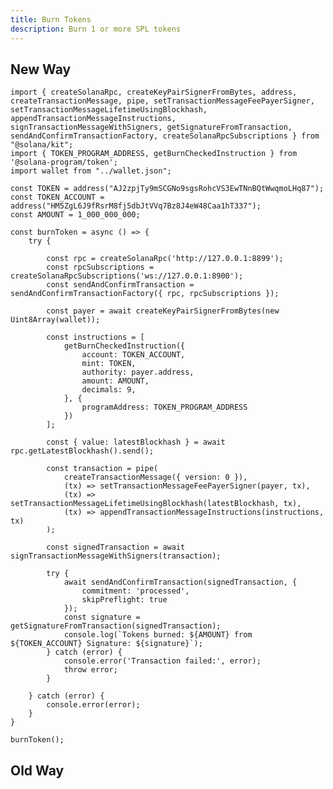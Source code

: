 ```yaml
---
title: Burn Tokens
description: Burn 1 or more SPL tokens
---
```


## New Way

```tsx 
import { createSolanaRpc, createKeyPairSignerFromBytes, address, createTransactionMessage, pipe, setTransactionMessageFeePayerSigner, setTransactionMessageLifetimeUsingBlockhash, appendTransactionMessageInstructions, signTransactionMessageWithSigners, getSignatureFromTransaction, sendAndConfirmTransactionFactory, createSolanaRpcSubscriptions } from "@solana/kit";
import { TOKEN_PROGRAM_ADDRESS, getBurnCheckedInstruction } from '@solana-program/token';
import wallet from "../wallet.json";

const TOKEN = address("AJ2zpjTy9mSCGNo9sgsRohcVS3EwTNnBQtWwqmoLHq87");
const TOKEN_ACCOUNT = address("HM5ZgL6J9fRsrM8fj5dbJtVVq7Bz8J4eW48Caa1hT337");
const AMOUNT = 1_000_000_000;

const burnToken = async () => {
    try {

        const rpc = createSolanaRpc('http://127.0.0.1:8899');
        const rpcSubscriptions = createSolanaRpcSubscriptions('ws://127.0.0.1:8900');
        const sendAndConfirmTransaction = sendAndConfirmTransactionFactory({ rpc, rpcSubscriptions });

        const payer = await createKeyPairSignerFromBytes(new Uint8Array(wallet));

        const instructions = [
            getBurnCheckedInstruction({
                account: TOKEN_ACCOUNT,
                mint: TOKEN,
                authority: payer.address,
                amount: AMOUNT,
                decimals: 9,
            }, {
                programAddress: TOKEN_PROGRAM_ADDRESS
            })
        ];

        const { value: latestBlockhash } = await rpc.getLatestBlockhash().send();

        const transaction = pipe(
            createTransactionMessage({ version: 0 }),
            (tx) => setTransactionMessageFeePayerSigner(payer, tx),
            (tx) => setTransactionMessageLifetimeUsingBlockhash(latestBlockhash, tx),
            (tx) => appendTransactionMessageInstructions(instructions, tx)
        );

        const signedTransaction = await signTransactionMessageWithSigners(transaction);

        try {
            await sendAndConfirmTransaction(signedTransaction, {
                commitment: 'processed',
                skipPreflight: true
            });
            const signature = getSignatureFromTransaction(signedTransaction);
            console.log(`Tokens burned: ${AMOUNT} from ${TOKEN_ACCOUNT} Signature: ${signature}`);
        } catch (error) {
            console.error('Transaction failed:', error);
            throw error;
        }

    } catch (error) {
        console.error(error);
    }
}

burnToken();
```

## Old Way

```tsx

```

